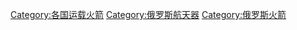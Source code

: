 [[Category:各国运载火箭|Category:各国运载火箭]]
[[Category:俄罗斯航天器|Category:俄罗斯航天器]]
[[Category:俄罗斯火箭|Category:俄罗斯火箭]]